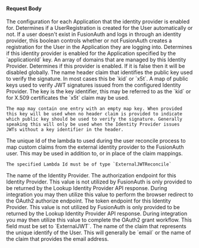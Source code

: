 
#### Request Body

<APIBlock>
  <APIField name="identityProvider.applicationConfiguration" type="Map<UUID, Optional>" optional>
    The configuration for each Application that the identity provider is enabled for.
  </APIField>
  <APIField name="identityProvider.applicationConfiguration[applicationId].createRegistration" type="Boolean" optional defaults="true">
    Determines if a UserRegistration is created for the User automatically or not. If a user doesn't exist in FusionAuth and logs in through an identity provider, this boolean controls whether or not FusionAuth creates a registration for the User in the Application they are logging into.
  </APIField>
  <APIField name="identityProvider.applicationConfiguration[applicationId].enabled"  type="Boolean" optional defaults="false">
    Determines if this identity provider is enabled for the Application specified by the `applicationId` key.
  </APIField>
  <APIField name="identityProvider.claimMap" type="Map<String, String>" optional>
    <ClaimMappings />
  </APIField>

  <IdentityProviderDebugRequestParameter idp_since={props.idp_since} />

  <APIField name="identityProvider.domains" optional>
    An array of domains that are managed by this Identity Provider.
  </APIField>
  <APIField name="identityProvider.enabled" type="Boolean" optional defaults="false">
    Determines if this provider is enabled. If it is false then it will be disabled globally.
  </APIField>
  <APIField name="identityProvider.headerKeyParameter" type="String" required>
    The name header claim that identifies the public key used to verify the signature. In most cases this be `kid` or `x5t`.
  </APIField>
  <APIField name="identityProvider.keys" type="Map<String, String>" optional>
    A map of public keys used to verify JWT signatures issued from the configured Identity Provider. The key is the key identifier, this
    may be referred to as the `kid` or for X.509 certificates the `x5t` claim may be used.

    The map may contain one entry with an empty map key. When provided this key will be used when no header claim is provided to indicate
    which public key should be used to verify the signature. Generally speaking this will only be used when the Identity Provider issues
    JWTs without a key identifier in the header.
  </APIField>
  <APIField name="identityProvider.lambdaConfiguration.reconcileId" type="UUID" optional since="1.17.0">
    The unique Id of the lambda to used during the user reconcile process to map custom claims from the external identity provider to the FusionAuth user. This may be used in addition to, or in place of the claim mappings.

    The specified Lambda Id must be of type `ExternalJWTReconcile`
  </APIField>

  <IdentityProviderLinkingStrategyRequestParameter idp_display_name={props.idp_display_name}
                                                   idp_since={props.idp_since}
                                                   idp_linking_strategy={props.idp_linking_strategy} />

  <APIField name="identityProvider.name" type="String" required>
    The name of the Identity Provider.
  </APIField>
  <APIField name="identityProvider.oauth2.authorization_endpoint" type="String" optional>
    The authorization endpoint for this Identity Provider. This value is not utilized by FusionAuth is only provided to be returned by the
    Lookup Identity Provider API response. During integration you may then utilize this value to perform the browser redirect to the OAuth2
    authorize endpoint.
  </APIField>
  <APIField name="identityProvider.oauth2.token_endpoint" type="String" optional>
    The token endpoint for this Identity Provider. This value is not utilized by FusionAuth is only provided to be returned by the
    Lookup Identity Provider API response. During integration you may then utilize this value to complete the OAuth2 grant workflow.
  </APIField>

  <IdentityProviderTenantConfiguration />

  <APIField name="identityProvider.type" type="String" required>
    This field must be set to `ExternalJWT`.
  </APIField>
  <APIField name="identityProvider.uniqueIdentityClaim" type="String" required>
    The name of the claim that represents the unique identify of the User. This will generally be `email` or the name of the claim that provides
    the email address.
  </APIField>
</APIBlock>

<JSON title="Example Request JSON" src="identity-providers/external-jwt-request.json" />
